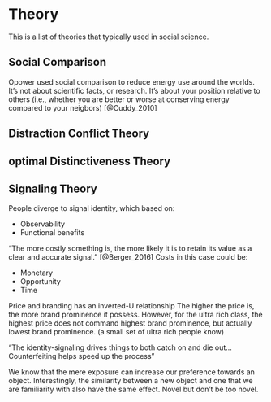 # Theory

This is a list of theories that typically used in social science.

## Social Comparison

Opower used social comparison to reduce energy use around the worlds. It's not about scientific facts, or research. It's about your position relative to others (i.e., whether you are better or worse at conserving energy compared to your neigbors) [@Cuddy_2010]


## Distraction Conflict Theory


## optimal Distinctiveness Theory 


## Signaling Theory 
People diverge to signal identity, which based on:  

 * Observability  
 * Functional benefits
 
"The more costly something is, the more likely it is to retain its value as a clear and accurate signal." [@Berger_2016]
Costs in this case could be:  

 * Monetary 
 * Opportunity 
 * Time 
 
Price and branding has an inverted-U relationship
The higher the price is, the more brand prominence it possess. 
However, for the ultra rich class, the highest price does not command highest brand prominence, but actually lowest brand prominence. (a small set of ultra rich people know)


"The identity-signaling drives things to both catch on and die out... Counterfeiting helps speed up the process "


We know that the mere exposure can increase our preference towards an object. Interestingly, the similarity between a new object and one that we are familiarity with also have the same effect. Novel but don't be too novel. 
